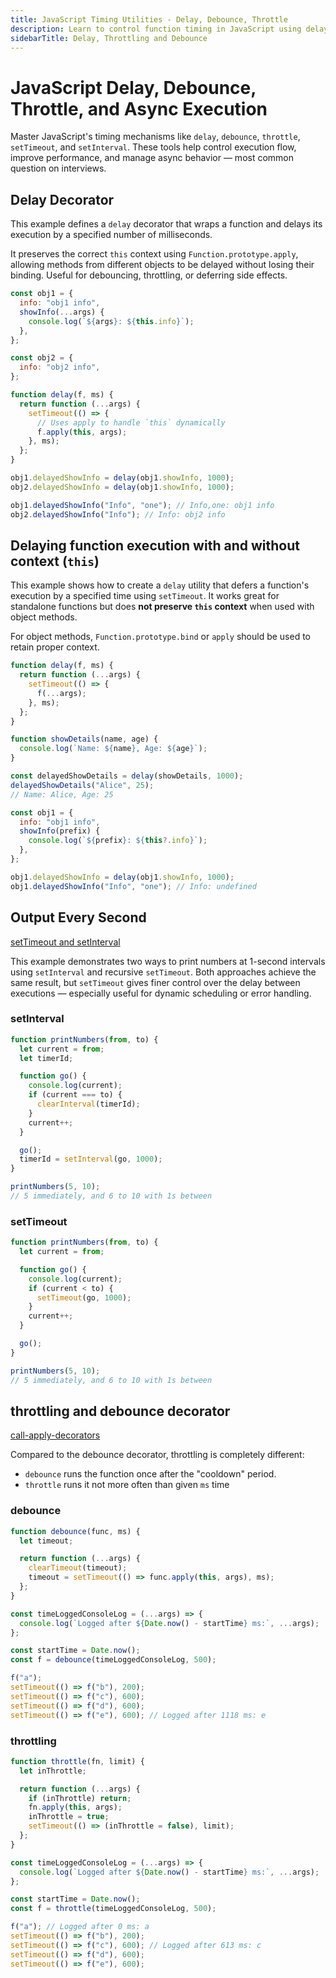 ```yaml
---
title: JavaScript Timing Utilities - Delay, Debounce, Throttle
description: Learn to control function timing in JavaScript using delay decorators, debounce, throttle, setTimeout, and setInterval.
sidebarTitle: Delay, Throttling and Debounce
---
```


# JavaScript Delay, Debounce, Throttle, and Async Execution

Master JavaScript's timing mechanisms like `delay`, `debounce`, `throttle`, `setTimeout`, and `setInterval`.
These tools help control execution flow, improve performance, and manage async behavior — most common question on interviews.

## Delay Decorator

This example defines a `delay` decorator that wraps a function and delays its execution by a specified number of milliseconds.

It preserves the correct `this` context using `Function.prototype.apply`, allowing methods from different
objects to be delayed without losing their binding. Useful for debouncing, throttling, or deferring side effects.


```js filename="delay decorator" copy
const obj1 = {
  info: "obj1 info",
  showInfo(...args) {
    console.log(`${args}: ${this.info}`);
  },
};

const obj2 = {
  info: "obj2 info",
};

function delay(f, ms) {
  return function (...args) {
    setTimeout(() => {
      // Uses apply to handle `this` dynamically
      f.apply(this, args);
    }, ms);
  };
}

obj1.delayedShowInfo = delay(obj1.showInfo, 1000);
obj2.delayedShowInfo = delay(obj1.showInfo, 1000);

obj1.delayedShowInfo("Info", "one"); // Info,one: obj1 info
obj2.delayedShowInfo("Info"); // Info: obj2 info
```

## Delaying function execution with and without context (`this`)

This example shows how to create a `delay` utility that defers a function's execution by a
specified time using `setTimeout`. It works great for standalone functions but does **not preserve `this` context** when used with object methods.

For object methods, `Function.prototype.bind` or `apply` should be used to retain proper context.

```js filename="delay and this" copy
function delay(f, ms) {
  return function (...args) {
    setTimeout(() => {
      f(...args);
    }, ms);
  };
}

function showDetails(name, age) {
  console.log(`Name: ${name}, Age: ${age}`);
}

const delayedShowDetails = delay(showDetails, 1000);
delayedShowDetails("Alice", 25);
// Name: Alice, Age: 25

const obj1 = {
  info: "obj1 info",
  showInfo(prefix) {
    console.log(`${prefix}: ${this?.info}`);
  },
};

obj1.delayedShowInfo = delay(obj1.showInfo, 1000);
obj1.delayedShowInfo("Info", "one"); // Info: undefined
```

## Output Every Second

[setTimeout and setInterval](https://javascript.info/settimeout-setinterval)

This example demonstrates two ways to print numbers at 1-second intervals using `setInterval` and recursive `setTimeout`.
Both approaches achieve the same result, but `setTimeout` gives finer control over the delay between executions — especially useful for dynamic scheduling or error handling.


### setInterval

```js copy
function printNumbers(from, to) {
  let current = from;
  let timerId;

  function go() {
    console.log(current);
    if (current === to) {
      clearInterval(timerId);
    }
    current++;
  }

  go();
  timerId = setInterval(go, 1000);
}

printNumbers(5, 10);
// 5 immediately, and 6 to 10 with 1s between
```

### setTimeout

```js copy
function printNumbers(from, to) {
  let current = from;

  function go() {
    console.log(current);
    if (current < to) {
      setTimeout(go, 1000);
    }
    current++;
  }

  go();
}

printNumbers(5, 10);
// 5 immediately, and 6 to 10 with 1s between
```

## throttling and debounce decorator

[call-apply-decorators](https://javascript.info/call-apply-decorators)

Compared to the debounce decorator, throttling is completely different:
- `debounce` runs the function once after the "cooldown" period.
- `throttle` runs it not more often than given `ms` time

### debounce

```js filename="debounce" copy
function debounce(func, ms) {
  let timeout;

  return function (...args) {
    clearTimeout(timeout);
    timeout = setTimeout(() => func.apply(this, args), ms);
  };
}

const timeLoggedConsoleLog = (...args) => {
  console.log(`Logged after ${Date.now() - startTime} ms:`, ...args);
};

const startTime = Date.now();
const f = debounce(timeLoggedConsoleLog, 500);

f("a");
setTimeout(() => f("b"), 200);
setTimeout(() => f("c"), 600);
setTimeout(() => f("d"), 600);
setTimeout(() => f("e"), 600); // Logged after 1118 ms: e
```

### throttling

```js filename="throttle" copy
function throttle(fn, limit) {
  let inThrottle;

  return function (...args) {
    if (inThrottle) return;
    fn.apply(this, args);
    inThrottle = true;
    setTimeout(() => (inThrottle = false), limit);
  };
}

const timeLoggedConsoleLog = (...args) => {
  console.log(`Logged after ${Date.now() - startTime} ms:`, ...args);
};

const startTime = Date.now();
const f = throttle(timeLoggedConsoleLog, 500);

f("a"); // Logged after 0 ms: a
setTimeout(() => f("b"), 200);
setTimeout(() => f("c"), 600); // Logged after 613 ms: c
setTimeout(() => f("d"), 600);
setTimeout(() => f("e"), 600);
```

